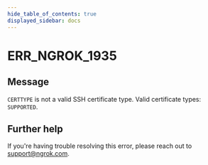 ```yaml
---
hide_table_of_contents: true
displayed_sidebar: docs
---
```



# ERR_NGROK_1935

## Message

`CERTTYPE` is not a valid SSH certificate type. Valid certificate types: `SUPPORTED`.

<ErrorDetails error="err_ngrok_1935" />

## Further help

If you're having trouble resolving this error, please reach out to [support@ngrok.com](mailto:support@ngrok.com?subject=Help%20with%20ERR_NGROK_1935).
